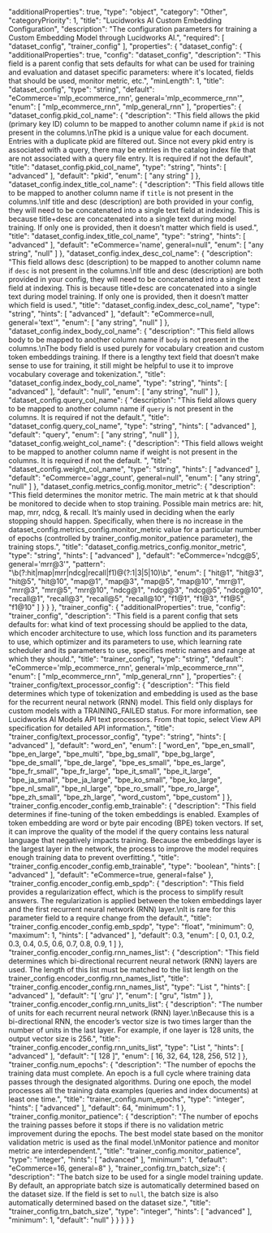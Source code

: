   "additionalProperties": true,
  "type": "object",
  "category": "Other",
  "categoryPriority": 1,
  "title": "Lucidworks AI Custom Embedding Configuration",
  "description": "The configuration parameters for training a Custom Embedding Model through Lucidworks AI.",
  "required": [
    "dataset_config",
    "trainer_config"
  ],
  "properties": {
    "dataset_config": {
      "additionalProperties": true,
      "config": "dataset_config",
      "description": "This field is a parent config that sets defaults for what can be used for training and evaluation and dataset specific parameters: where it's located, fields that should be used, monitor metric, etc.",
      "minLength": 1,
      "title": "dataset_config",
      "type": "string",
      "default": "eCommerce='mlp_ecommerce_rnn', general='mlp_ecommerce_rnn'",
      "enum": [
        "mlp_ecommerce_rnn",
        "mlp_general_rnn"
      ],
      "properties": {
        "dataset_config.pkid_col_name": {
          "description": "This field allows the pkid (primary key ID) column to be mapped to another column name if `pkid` is not present in the columns.\nThe pkid is a unique value for each document. Entries with a duplicate pkid are filtered out. Since not every pkid entry is associated with a query, there may be entries in the catalog index file that are not associated with a query file entry. It is required if not the default",
          "title": "dataset_config.pkid_col_name",
          "type": "string",
          "hints": [
            "advanced"
          ],
          "default": "pkid",
          "enum": [
            "any string"
          ]
        },
        "dataset_config.index_title_col_name": {
          "description": "This field allows title to be mapped to another column name if `title` is not present in the columns.\nIf title and desc (description) are both provided in your config, they will need to be concatenated into a single text field at indexing. This is because title+desc are concatenated into a single text during model training. If only one is provided, then it doesn’t matter which field is used.",
          "title": "dataset_config.index_title_col_name",
          "type": "string",
          "hints": [
            "advanced"
          ],
          "default": "eCommerce='name', general=null",
          "enum": [
            "any string",
            "null"
          ]
        },
        "dataset_config.index_desc_col_name": {
          "description": "This field allows desc (description) to be mapped to another column name if `desc` is not present in the columns.\nIf title and desc (description) are both provided in your config, they will need to be concatenated into a single text field at indexing. This is because title+desc are concatenated into a single text during model training. If only one is provided, then it doesn’t matter which field is used.",
          "title": "dataset_config.index_desc_col_name",
          "type": "string",
          "hints": [
            "advanced"
          ],
          "default": "eCommerce=null, general='text'",
          "enum": [
            "any string",
            "null"
          ]
        },
        "dataset_config.index_body_col_name": {
          "description": "This field allows body to be mapped to another column name if `body` is not present in the columns.\nThe body field is used purely for vocabulary creation and custom token embeddings training. If there is a lengthy text field that doesn’t make sense to use for training, it still might be helpful to use it to improve vocabulary coverage and tokenization.",
          "title": "dataset_config.index_body_col_name",
          "type": "string",
          "hints": [
            "advanced"
          ],
          "default": "null",
          "enum": [
            "any string",
            "null"
          ]
        },
        "dataset_config.query_col_name": {
          "description": "This field allows query to be mapped to another column name if `query` is not present in the columns. It is required if not the default.",
          "title": "dataset_config.query_col_name",
          "type": "string",
          "hints": [
            "advanced"
          ],
          "default": "query",
          "enum": [
            "any string",
            "null"
          ]
        },
        "dataset_config.weight_col_name": {
          "description": "This field allows weight to be mapped to another column name if weight is not present in the columns. It is required if not the default. ",
          "title": "dataset_config.weight_col_name",
          "type": "string",
          "hints": [
            "advanced"
          ],
          "default": "eCommerce='aggr_count', general=null",
          "enum": [
            "any string",
            "null"
          ]
        },
        "dataset_config.metrics_config.monitor_metric": {
          "description": "This field determines the monitor metric. The main metric at k that should be monitored to decide when to stop training. Possible main metrics are: hit, map, mrr, ndcg, & recall. It’s mainly used in deciding when the early stopping should happen. Specifically, when there is no increase in the dataset_config.metrics_config.monitor_metric value for a particular number of epochs (controlled by trainer_config.monitor_patience parameter), the training stops.",
          "title": "dataset_config.metrics_config.monitor_metric",
          "type": "string",
          "hints": [
            "advanced"
          ],
          "default": "eCommerce='ndcg@5', general='mrr@3'",
          "pattern": "\b(?:hit|map|mrr|ndcg|recall|f1)@(?:1|3|5|10)\b",
          "enum": [
            "hit@1",
            "hit@3",
            "hit@5",
            "hit@10",
            "map@1",
            "map@3",
            "map@5",
            "map@10",
            "mrr@1",
            "mrr@3",
            "mrr@5",
            "mrr@10",
            "ndcg@1",
            "ndcg@3",
            "ndcg@5",
            "ndcg@10",
            "recall@1",
            "recall@3",
            "recall@5",
            "recall@10",
            "f1@1",
            "f1@3",
            "f1@5",
            "f1@10"
          ]
        }
      }
    },
    "trainer_config": {
      "additionalProperties": true,
      "config": "trainer_config",
      "description": "This field is a parent config that sets defaults for: what kind of text processing should be applied to the data, which encoder architecture to use, which loss function and its parameters to use, which optimizer and its parameters to use, which learning rate scheduler and its parameters to use, specifies metric names and range at which they should.",
      "title": "trainer_config",
      "type": "string",
      "default": "eCommerce='mlp_ecommerce_rnn', general='mlp_ecommerce_rnn'",
      "enum": [
        "mlp_ecommerce_rnn",
        "mlp_general_rnn"
      ],
      "properties": {
        "trainer_config/text_processor_config": {
          "description": "This field determines which type of tokenization and embedding is used as the base for the recurrent neural network (RNN) model. This field only displays for custom models with a TRAINING_FAILED status. For more information, see Lucidworks AI Models API text processors. From that topic, select View API specification for detailed API information.",
          "title": "trainer_config/text_processor_config",
          "type": "string",
          "hints": [
            "advanced"
          ],
          "default": "word_en",
          "enum": [
            "word_en",
            "bpe_en_small",
            "bpe_en_large",
            "bpe_multi",
            "bpe_bg_small",
            "bpe_bg_large",
            "bpe_de_small",
            "bpe_de_large",
            "bpe_es_small",
            "bpe_es_large",
            "bpe_fr_small",
            "bpe_fr_large",
            "bpe_it_small",
            "bpe_it_large",
            "bpe_ja_small",
            "bpe_ja_large",
            "bpe_ko_small",
            "bpe_ko_large",
            "bpe_nl_small",
            "bpe_nl_large",
            "bpe_ro_small",
            "bpe_ro_large",
            "bpe_zh_small",
            "bpe_zh_large",
            "word_custom",
            "bpe_custom"
          ]
        },
        "trainer_config.encoder_config.emb_trainable": {
          "description": "This field determines if fine-tuning of the token embeddings is enabled. Examples of token embedding are word or byte pair encoding (BPE) token vectors. If set, it can improve the quality of the model if the query contains less natural language that negatively impacts training. Because the embeddings layer is the largest layer in the network, the process to improve the model requires enough training data to prevent overfitting.",
          "title": "trainer_config.encoder_config.emb_trainable",
          "type": "boolean",
          "hints": [
            "advanced"
          ],
          "default": "eCommerce=true, general=false"
        },
        "trainer_config.encoder_config.emb_spdp": {
          "description": "This field provides a regularization effect, which is the process to simplify result answers. The regularization is applied between the token embeddings layer and the first recurrent neural network (RNN) layer.\nIt is rare for this parameter field to a require change from the default.",
          "title": "trainer_config.encoder_config.emb_spdp",
          "type": "float",
          "minimum": 0,
          "maximum": 1,
          "hints": [
            "advanced"
          ],
          "default": 0.3,
          "enum": [
            0,
            0.1,
            0.2,
            0.3,
            0.4,
            0.5,
            0.6,
            0.7,
            0.8,
            0.9,
            1
          ]
        },
        "trainer_config.encoder_config.rnn_names_list": {
          "description": "This field determines which bi-directional recurrent neural network (RNN) layers are used. The length of this list must be matched to the list length on the trainer_config.encoder_config.rnn_names_list",
          "title": "trainer_config.encoder_config.rnn_names_list",
          "type": "List <string>",
          "hints": [
            "advanced"
          ],
          "default": "[ 'gru' ]",
          "enum": [
            "gru",
            "lstm"
          ]
        },
        "trainer_config.encoder_config.rnn_units_list": {
          "description": "The number of units for each recurrent neural network (RNN) layer.\nBecause this is a bi-directional RNN, the encoder’s vector size is two times larger than the number of units in the last layer. For example, if one layer is 128 units, the output vector size is 256.",
          "title": "trainer_config.encoder_config.rnn_units_list",
          "type": "List <integer>",
          "hints": [
            "advanced"
          ],
          "default": "[ 128 ]",
          "enum": [
            16,
            32,
            64,
            128,
            256,
            512
          ]
        },
        "trainer_config.num_epochs": {
          "description": "The number of epochs the training data must complete. An epoch is a full cycle where training data passes through the designated algorithms. During one epoch, the model processes all the training data examples (queries and index documents) at least one time.",
          "title": "trainer_config.num_epochs",
          "type": "integer",
          "hints": [
            "advanced"
          ],
          "default": 64,
          "minimum": 1
        },
        "trainer_config.monitor_patience": {
          "description": "The number of epochs the training passes before it stops if there is no validation metric improvement during the epochs. The best model state based on the monitor validation metric is used as the final model.\nMonitor patience and monitor metric are interdependent.",
          "title": "trainer_config.monitor_patience",
          "type": "integer",
          "hints": [
            "advanced"
          ],
          "minimum": 1,
          "default": "eCommerce=16, general=8"
        },
        "trainer_config.trn_batch_size": {
          "description": "The batch size to be used for a single model training update. By default, an appropriate batch size is automatically determined based on the dataset size. If the field is set to `null`, the batch size is also automatically determined based on the dataset size.",
          "title": "trainer_config.trn_batch_size",
          "type": "integer",
          "hints": [
            "advanced"
          ],
          "minimum": 1,
          "default": "null"
        }
      }
    }
  }
}
